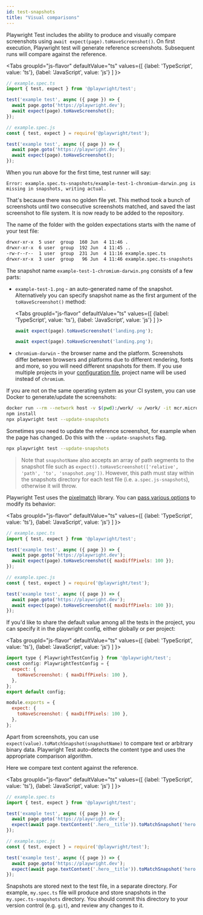 ```yaml
---
id: test-snapshots
title: "Visual comparisons"
---
```


Playwright Test includes the ability to produce and visually compare screenshots using `await expect(page).toHaveScreenshot()`. On first execution, Playwright test will generate reference screenshots. Subsequent runs will compare against the reference.

<Tabs
  groupId="js-flavor"
  defaultValue="ts"
  values={[
    {label: 'TypeScript', value: 'ts'},
    {label: 'JavaScript', value: 'js'}
  ]
}>
<TabItem value="ts">

```js
// example.spec.ts
import { test, expect } from '@playwright/test';

test('example test', async ({ page }) => {
  await page.goto('https://playwright.dev');
  await expect(page).toHaveScreenshot();
});
```

</TabItem>
<TabItem value="js">

```js
// example.spec.js
const { test, expect } = require('@playwright/test');

test('example test', async ({ page }) => {
  await page.goto('https://playwright.dev');
  await expect(page).toHaveScreenshot();
});
```

</TabItem>
</Tabs>

When you run above for the first time, test runner will say:

```
Error: example.spec.ts-snapshots/example-test-1-chromium-darwin.png is missing in snapshots, writing actual.
```

That's because there was no golden file yet. This method took a bunch of screenshots until two consecutive screenshots matched, and saved the last screenshot to file system. It is now ready to be added to the repository.

The name of the folder with the golden expectations starts with the name of your test file:

```bash
drwxr-xr-x  5 user  group  160 Jun  4 11:46 .
drwxr-xr-x  6 user  group  192 Jun  4 11:45 ..
-rw-r--r--  1 user  group  231 Jun  4 11:16 example.spec.ts
drwxr-xr-x  3 user  group   96 Jun  4 11:46 example.spec.ts-snapshots
```

The snapshot name `example-test-1-chromium-darwin.png` consists of a few parts:
- `example-test-1.png` - an auto-generated name of the snapshot. Alternatively you can specify snapshot name as the first argument of the `toHaveScreenshot()` method:

  <Tabs
    groupId="js-flavor"
    defaultValue="ts"
    values={[
      {label: 'TypeScript', value: 'ts'},
      {label: 'JavaScript', value: 'js'}
    ]
  }>
  <TabItem value="ts">
  
  ```js
  await expect(page).toHaveScreenshot('landing.png');
  ```
  
  </TabItem>
  <TabItem value="js">
  
  ```js
  await expect(page).toHaveScreenshot('landing.png');
  ```
  
  </TabItem>
  </Tabs>
- `chromium-darwin` - the browser name and the platform. Screenshots differ between browsers and platforms due to different rendering, fonts and more, so you will need different snapshots for them. If you use multiple projects in your [configuration file](./test-configuration.mdx), project name will be used instead of `chromium`.

If you are not on the same operating system as your CI system, you can use Docker to generate/update the screenshots:

```bash
docker run --rm --network host -v $(pwd):/work/ -w /work/ -it mcr.microsoft.com/playwright:v1.28.0-focal /bin/bash
npm install
npx playwright test --update-snapshots
```

Sometimes you need to update the reference screenshot, for example when the page has changed. Do this with the  `--update-snapshots` flag.

```bash
npx playwright test --update-snapshots
```

> Note that `snapshotName` also accepts an array of path segments to the snapshot file such as `expect().toHaveScreenshot(['relative', 'path', 'to', 'snapshot.png'])`.
> However, this path must stay within the snapshots directory for each test file (i.e. `a.spec.js-snapshots`), otherwise it will throw.

Playwright Test uses the [pixelmatch](https://github.com/mapbox/pixelmatch) library. You can [pass various options](./test-assertions#page-assertions-to-have-screenshot-2) to modify its behavior:

<Tabs
  groupId="js-flavor"
  defaultValue="ts"
  values={[
    {label: 'TypeScript', value: 'ts'},
    {label: 'JavaScript', value: 'js'}
  ]
}>
<TabItem value="ts">

```js
// example.spec.ts
import { test, expect } from '@playwright/test';

test('example test', async ({ page }) => {
  await page.goto('https://playwright.dev');
  await expect(page).toHaveScreenshot({ maxDiffPixels: 100 });
});
```

</TabItem>
<TabItem value="js">

```js
// example.spec.js
const { test, expect } = require('@playwright/test');

test('example test', async ({ page }) => {
  await page.goto('https://playwright.dev');
  await expect(page).toHaveScreenshot({ maxDiffPixels: 100 });
});
```

</TabItem>
</Tabs>

If you'd like to share the default value among all the tests in the project, you can specify it in the playwright config, either globally or per project:

<Tabs
  groupId="js-flavor"
  defaultValue="ts"
  values={[
    {label: 'TypeScript', value: 'ts'},
    {label: 'JavaScript', value: 'js'}
  ]
}>
<TabItem value="ts">

```js
import type { PlaywrightTestConfig } from '@playwright/test';
const config: PlaywrightTestConfig = {
  expect: {
    toHaveScreenshot: { maxDiffPixels: 100 },
  },
};
export default config;
```

</TabItem>
<TabItem value="js">

```js
module.exports = {
  expect: {
    toHaveScreenshot: { maxDiffPixels: 100 },
  },
};
```

</TabItem>
</Tabs>

Apart from screenshots, you can use `expect(value).toMatchSnapshot(snapshotName)` to compare text or arbitrary binary data. Playwright Test auto-detects the content type and uses the appropriate comparison algorithm.

Here we compare text content against the reference.

<Tabs
  groupId="js-flavor"
  defaultValue="ts"
  values={[
    {label: 'TypeScript', value: 'ts'},
    {label: 'JavaScript', value: 'js'}
  ]
}>
<TabItem value="ts">

```js
// example.spec.ts
import { test, expect } from '@playwright/test';

test('example test', async ({ page }) => {
  await page.goto('https://playwright.dev');
  expect(await page.textContent('.hero__title')).toMatchSnapshot('hero.txt');
});
```

</TabItem>
<TabItem value="js">

```js
// example.spec.js
const { test, expect } = require('@playwright/test');

test('example test', async ({ page }) => {
  await page.goto('https://playwright.dev');
  expect(await page.textContent('.hero__title')).toMatchSnapshot('hero.txt');
});
```

</TabItem>
</Tabs>

Snapshots are stored next to the test file, in a separate directory. For example, `my.spec.ts` file will produce and store snapshots in the `my.spec.ts-snapshots` directory. You should commit this directory to your version control (e.g. `git`), and review any changes to it.

[Accessibility]: /api/class-accessibility.mdx "Accessibility"
[Android]: /api/class-android.mdx "Android"
[AndroidDevice]: /api/class-androiddevice.mdx "AndroidDevice"
[AndroidInput]: /api/class-androidinput.mdx "AndroidInput"
[AndroidSocket]: /api/class-androidsocket.mdx "AndroidSocket"
[AndroidWebView]: /api/class-androidwebview.mdx "AndroidWebView"
[APIRequest]: /api/class-apirequest.mdx "APIRequest"
[APIRequestContext]: /api/class-apirequestcontext.mdx "APIRequestContext"
[APIResponse]: /api/class-apiresponse.mdx "APIResponse"
[APIResponseAssertions]: /test-assertions.mdx "APIResponseAssertions"
[Browser]: /api/class-browser.mdx "Browser"
[BrowserContext]: /api/class-browsercontext.mdx "BrowserContext"
[BrowserServer]: /api/class-browserserver.mdx "BrowserServer"
[BrowserType]: /api/class-browsertype.mdx "BrowserType"
[CDPSession]: /api/class-cdpsession.mdx "CDPSession"
[ConsoleMessage]: /api/class-consolemessage.mdx "ConsoleMessage"
[Coverage]: /api/class-coverage.mdx "Coverage"
[Dialog]: /api/class-dialog.mdx "Dialog"
[Download]: /api/class-download.mdx "Download"
[Electron]: /api/class-electron.mdx "Electron"
[ElectronApplication]: /api/class-electronapplication.mdx "ElectronApplication"
[ElementHandle]: /api/class-elementhandle.mdx "ElementHandle"
[FileChooser]: /api/class-filechooser.mdx "FileChooser"
[Frame]: /api/class-frame.mdx "Frame"
[FrameLocator]: /api/class-framelocator.mdx "FrameLocator"
[JSHandle]: /api/class-jshandle.mdx "JSHandle"
[Keyboard]: /api/class-keyboard.mdx "Keyboard"
[Locator]: /api/class-locator.mdx "Locator"
[LocatorAssertions]: /test-assertions.mdx "LocatorAssertions"
[Logger]: /api/class-logger.mdx "Logger"
[Mouse]: /api/class-mouse.mdx "Mouse"
[Page]: /api/class-page.mdx "Page"
[PageAssertions]: /test-assertions.mdx "PageAssertions"
[Playwright]: /api/class-playwright.mdx "Playwright"
[PlaywrightAssertions]: /test-assertions.mdx "PlaywrightAssertions"
[Request]: /api/class-request.mdx "Request"
[Response]: /api/class-response.mdx "Response"
[Route]: /api/class-route.mdx "Route"
[ScreenshotAssertions]: /test-assertions.mdx "ScreenshotAssertions"
[Selectors]: /api/class-selectors.mdx "Selectors"
[TimeoutError]: /api/class-timeouterror.mdx "TimeoutError"
[Touchscreen]: /api/class-touchscreen.mdx "Touchscreen"
[Tracing]: /api/class-tracing.mdx "Tracing"
[Video]: /api/class-video.mdx "Video"
[WebSocket]: /api/class-websocket.mdx "WebSocket"
[Worker]: /api/class-worker.mdx "Worker"
[Fixtures]: /api/class-fixtures.mdx "Fixtures"
[Test]: /api/class-test.mdx "Test"
[TestConfig]: /api/class-testconfig.mdx "TestConfig"
[TestError]: /api/class-testerror.mdx "TestError"
[TestInfo]: /api/class-testinfo.mdx "TestInfo"
[TestOptions]: /api/class-testoptions.mdx "TestOptions"
[TestProject]: /api/class-testproject.mdx "TestProject"
[WorkerInfo]: /api/class-workerinfo.mdx "WorkerInfo"
[Location]: /api/class-location.mdx "Location"
[Reporter]: /api/class-reporter.mdx "Reporter"
[Suite]: /api/class-suite.mdx "Suite"
[TestCase]: /api/class-testcase.mdx "TestCase"
[TestResult]: /api/class-testresult.mdx "TestResult"
[TestStep]: /api/class-teststep.mdx "TestStep"
[Element]: https://developer.mozilla.org/en-US/docs/Web/API/element "Element"
[EvaluationArgument]: /evaluating.mdx#evaluation-argument "EvaluationArgument"
[Promise]: https://developer.mozilla.org/en-US/docs/Web/JavaScript/Reference/Global_Objects/Promise "Promise"
[iterator]: https://developer.mozilla.org/en-US/docs/Web/JavaScript/Reference/Iteration_protocols "Iterator"
[origin]: https://developer.mozilla.org/en-US/docs/Glossary/Origin "Origin"
[selector]: https://developer.mozilla.org/en-US/docs/Web/CSS/CSS_Selectors "selector"
[Serializable]: https://developer.mozilla.org/en-US/docs/Web/JavaScript/Reference/Global_Objects/JSON/stringify#Description "Serializable"
[UIEvent.detail]: https://developer.mozilla.org/en-US/docs/Web/API/UIEvent/detail "UIEvent.detail"
[UnixTime]: https://en.wikipedia.org/wiki/Unix_time "Unix Time"
[xpath]: https://developer.mozilla.org/en-US/docs/Web/XPath "xpath"

[Array]: https://developer.mozilla.org/en-US/docs/Web/JavaScript/Reference/Global_Objects/Array "Array"
[boolean]: https://developer.mozilla.org/en-US/docs/Web/JavaScript/Data_structures#Boolean_type "Boolean"
[Buffer]: https://nodejs.org/api/buffer.html#buffer_class_buffer "Buffer"
[ChildProcess]: https://nodejs.org/api/child_process.html "ChildProcess"
[Error]: https://nodejs.org/api/errors.html#errors_class_error "Error"
[EventEmitter]: https://nodejs.org/api/events.html#events_class_eventemitter "EventEmitter"
[function]: https://developer.mozilla.org/en-US/docs/Web/JavaScript/Reference/Global_Objects/Function "Function"
[Map]: https://developer.mozilla.org/en-US/docs/Web/JavaScript/Reference/Global_Objects/Map "Map"
[null]: https://developer.mozilla.org/en-US/docs/Web/JavaScript/Reference/Global_Objects/null "null"
[number]: https://developer.mozilla.org/en-US/docs/Web/JavaScript/Data_structures#Number_type "Number"
[Object]: https://developer.mozilla.org/en-US/docs/Web/JavaScript/Reference/Global_Objects/Object "Object"
[Promise]: https://developer.mozilla.org/en-US/docs/Web/JavaScript/Reference/Global_Objects/Promise "Promise"
[Readable]: https://nodejs.org/api/stream.html#stream_class_stream_readable "Readable"
[RegExp]: https://developer.mozilla.org/en-US/docs/Web/JavaScript/Reference/Global_Objects/RegExp "RegExp"
[string]: https://developer.mozilla.org/en-US/docs/Web/JavaScript/Data_structures#String_type "string"
[void]: https://developer.mozilla.org/en-US/docs/Web/JavaScript/Reference/Global_Objects/undefined "void"
[URL]: https://nodejs.org/api/url.html "URL"

[all available image tags]: https://mcr.microsoft.com/en-us/product/playwright/about "all available image tags"
[Docker Hub]: https://hub.docker.com/_/microsoft-playwright "Docker Hub"
[Dockerfile.focal]: https://github.com/microsoft/playwright/blob/main/utils/docker/Dockerfile.focal "Dockerfile.focal"
